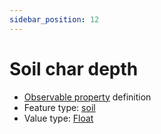```yaml
---
sidebar_position: 12
---
```



# Soil char depth

- [Observable property](/viewers/dawe-vocabs?uri=https://linked.data.gov.au/def/nrm/d88be090-97b9-40a1-9251-65f5c945b50e) definition
- Feature type: [soil](http://linked.data.gov.au/def/tern-cv/98e8d72d-f361-41ed-af9d-6e7f90c1dfce)
- Value type: [Float](https://w3id.org/tern/ontologies/tern/Float)


<Example protocolModule="fire" observableProperty="https://linked.data.gov.au/def/nrm/d88be090-97b9-40a1-9251-65f5c945b50e" />
